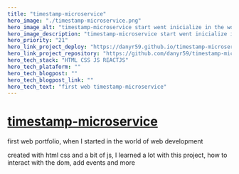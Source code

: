 ```yaml
---
title: "timestamp-microservice"
hero_image: "./timestamp-microservice.png"
hero_image_alt: "timestamp-microservice start went inicialize in the word the development Web"
hero_image_description: "timestamp-microservice start went inicialize in the word the development Web"
hero_priority: "21"
hero_link_project_deploy: "https://danyr59.github.io/timestamp-microservice/"
hero_link_project_repository: "https://github.com/danyr59/timestamp-microservice"
hero_tech_stack: "HTML CSS JS REACTJS"
hero_tech_plataform: ""
hero_tech_blogpost: ""
hero_tech_blogpost_link: ""
hero_tech_text: "first web timestamp-microservice"
---
```


# [timestamp-microservice ](https://danyr59.github.io/timestamp-microservice/ "timestamp-microservice") 

first web portfolio, when I started in the world of web development

created with html css and a bit of js, I learned a lot with this project, how to interact with the dom, add events and more
